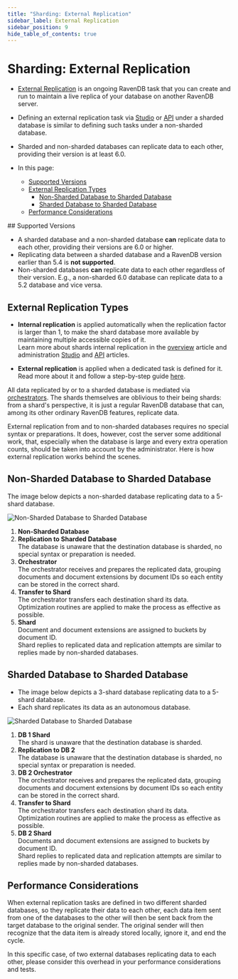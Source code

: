 ```yaml
---
title: "Sharding: External Replication"
sidebar_label: External Replication
sidebar_position: 9
hide_table_of_contents: true
---
```



# Sharding: External Replication
<Admonition type="note" title="Note">

* [External Replication](../server/ongoing-tasks/external-replication) is an 
  ongoing RavenDB task that you can create and run to maintain a live replica 
  of your database on another RavenDB server.  
* Defining an external replication task via [Studio](../studio/database/tasks/ongoing-tasks/external-replication-task#definition) 
  or [API](../server/ongoing-tasks/external-replication#code-sample) under a 
  sharded database is similar to defining such tasks under a non-sharded database.  
* Sharded and non-sharded databases can replicate data to each other, providing 
  their version is at least 6.0.  

* In this page:  
  * [Supported Versions](../sharding/external-replication#supported-versions)  
  * [External Replication Types](../sharding/external-replication#external-replication-types)
     * [Non-Sharded Database to Sharded Database](../sharding/external-replication#non-sharded-database-to-sharded-database)  
     * [Sharded Database to Sharded Database](../sharding/external-replication#sharded-database-to-sharded-database)  
  * [Performance Considerations](../sharding/external-replication#performance-considerations)  

</Admonition>
## Supported Versions

* A sharded database and a non-sharded database **can** replicate data to each 
  other, providing their versions are 6.0 or higher.  
* Replicating data between a sharded database and a RavenDB version earlier 
  than 5.4 is **not supported**.  
* Non-sharded databases **can** replicate data to each other regardless of 
  their version. E.g., a non-sharded 6.0 database can replicate data to a 5.2 
  database and vice versa.  



## External Replication Types

<Admonition type="info" title="Internal -vs- External Replication" id="internal-vs-external-replication" href="#internal-vs-external-replication">

* **Internal replication** is applied automatically when the replication 
  factor is larger than 1, to make the shard database more available by 
  maintaining multiple accessible copies of it.  
  Learn more about shards internal replication in the [overview](../sharding/overview#shard-replication) 
  article and administration [Studio](../sharding/administration/studio-admin) 
  and [API](../sharding/administration/api-admin) articles.  
  
* **External replication** is applied when a dedicated task is defined for it.  
  Read more about it and follow a step-by-step guide 
  [here](../studio/database/tasks/ongoing-tasks/external-replication-task#step-by-step-guide).  
</Admonition>

All data replicated by or to a sharded database is mediated via 
[orchestrators](../sharding/overview#client-server-communication). 
The shards themselves are oblivious to their being shards: from 
a shard's perspective, it is just a regular RavenDB database that 
can, among its other ordinary RavenDB features, replicate data.  

External replication from and to non-sharded databases requires 
no special syntax or preparations. It does, however, cost the server 
some additional work, that, especially when the database is large 
and every extra operation counts, should be taken into account by 
the administrator. Here is how external replication works behind 
the scenes.  

## Non-Sharded Database to Sharded Database

The image below depicts a non-sharded database replicating data to a 5-shard database.  

![Non-Sharded Database to Sharded Database](./assets/external-replication_non-sharded-to-sharded.png)

1. **Non-Sharded Database**  
2. **Replication to Sharded Database**  
   The database is unaware that the destination database is sharded, 
   no special syntax or preparation is needed.  
3. **Orchestrator**  
   The orchestrator receives and prepares the replicated data, 
   grouping documents and document extensions by document IDs so each 
   entity can be stored in the correct shard.  
4. **Transfer to Shard**  
   The orchestrator transfers each destination shard its data.  
   Optimization routines are applied to make the process as 
   effective as possible.  
5. **Shard**  
   Document and document extensions are assigned to buckets by document ID.  
   Shard replies to replicated data and replication attempts are similar 
   to replies made by non-sharded databases.  

## Sharded Database to Sharded Database

* The image below depicts a 3-shard database replicating data to a 5-shard database.  
* Each shard replicates its data as an autonomous database.  

![Sharded Database to Sharded Database](./assets/external-replication_sharded-to-sharded.png)

1. **DB 1 Shard**  
   The shard is unaware that the destination database is sharded.  
2. **Replication to DB 2**  
   The database is unaware that the destination database is sharded, 
   no special syntax or preparation is needed.  
3. **DB 2 Orchestrator**  
   The orchestrator receives and prepares the replicated data, 
   grouping documents and document extensions by document IDs so each 
   entity can be stored in the correct shard.  
4. **Transfer to Shard**  
   The orchestrator transfers each destination shard its data.  
   Optimization routines are applied to make the process as 
   effective as possible.  
5. **DB 2 Shard**  
   Documents and document extensions are assigned to buckets by document ID.  
   Shard replies to replicated data and replication attempts are similar 
   to replies made by non-sharded databases.  



## Performance Considerations

When external replication tasks are defined in two different sharded databases, 
so they replicate their data to each other, each data item sent from one of the 
databases to the other will then be sent back from the target database to the 
original sender. The original sender will then recognize that the data item is 
already stored locally, ignore it, and end the cycle.  

In this specific case, of two external databases replicating data to each other, 
please consider this overhead in your performance considerations and tests.  



